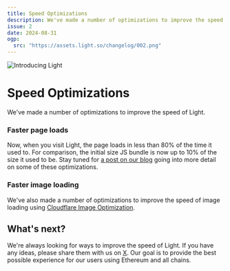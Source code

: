 ```yaml
---
title: Speed Optimizations
description: We've made a number of optimizations to improve the speed of Light.
issue: 2
date: 2024-08-31
ogp:
  src: "https://assets.light.so/changelog/002.png"
---
```


<Image src="https://assets.light.so/changelog/002.png" alt="Introducing Light" width={1920} height={1080} />

# Speed Optimizations

We've made a number of optimizations to improve the speed of Light.

### Faster page loads

Now, when you visit Light, the page loads in less than 80% of the time it used to.
For comparison, the initial size JS bundle is now up to 10% of the size it used to be.
Stay tuned for [a post on our blog](https://light.so/blog) going into more detail on some of these optimizations.

### Faster image loading

We've also made a number of optimizations to improve the speed of image loading using [Cloudflare Image Optimization](https://developers.cloudflare.com/images/cloudflare-images/).

## What's next?

We're always looking for ways to improve the speed of Light.
If you have any ideas, please share them with us on [X](https://x.com/LightDotSo).
Our goal is to provide the best possible experience for our users using Ethereum and all chains.
